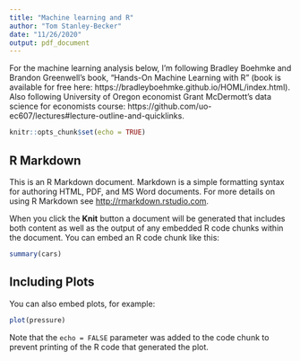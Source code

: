 ```yaml
---
title: "Machine learning and R"
author: "Tom Stanley-Becker"
date: "11/26/2020"
output: pdf_document
---
```

For the machine learning analysis below, I'm following Bradley Boehmke and Brandon Greenwell's book, "Hands-On Machine Learning with R" (book is available for free here: https://bradleyboehmke.github.io/HOML/index.html). Also following University of Oregon economist Grant McDermott's data science for economists course: https://github.com/uo-ec607/lectures#lecture-outline-and-quicklinks.

```r
knitr::opts_chunk$set(echo = TRUE)
```

## R Markdown

This is an R Markdown document. Markdown is a simple formatting syntax for authoring HTML, PDF, and MS Word documents. For more details on using R Markdown see <http://rmarkdown.rstudio.com>.

When you click the **Knit** button a document will be generated that includes both content as well as the output of any embedded R code chunks within the document. You can embed an R code chunk like this:

```r
summary(cars)
```

## Including Plots

You can also embed plots, for example:

```r
plot(pressure)
```

Note that the `echo = FALSE` parameter was added to the code chunk to prevent printing of the R code that generated the plot.
